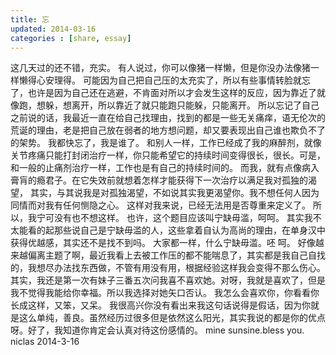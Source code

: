 ```yaml
---
title: 忘
updated: 2014-03-16
categories : [share, essay]
---
```

这几天过的还不错，充实。
有人说过，你可以像猪一样懒，但是你没办法像猪一样懒得心安理得。
可能因为自己把自己压的太充实了，所以有些事情转脸就忘了，也许是因为自己还在逃避，不肯面对所以才会发生这样的反应，因为靠近了就像跑，想躲，想离开，所以靠近了就只能跑只能躲，只能离开。
所以忘记了自己之前说的话，我最近一直在给自己找理由，找到的都是一些无关痛痒，语无伦次的荒诞的理由，老是把自己放在弱者的地方想问题，却又要表现出自己谁也欺负不了的架势。
我都快忘了，我是谁了。
和别人一样，工作已经成了我的麻醉剂，就像关节疼痛只能打封闭治疗一样，你只能希望它的持续时间变得很长，很长。可是，和一般的止痛剂治疗一样，工作也是有自己的持续时间的。
而我，就有点像病入膏肓的瘾君子。在它失效前就想着怎样才能获得下一次治疗以满足我对孤独的渴望，
其实，与其说我是对孤独渴望，不如说其实我更渴望你。我不想任何人因为同情而对我有任何恻隐之心。
这样对我来说，已经无法用是否尊重来定义了。
所以，我宁可没有也不想这样。
也许，这个题目应该叫宁缺毋滥，呵呵。
其实我不太能看的起那些说自己是宁缺毋滥的人，这些拿着自认为高尚的理由，在单身汉中获得优越感，其实还不是找不到吗。
大家都一样，什么宁缺毋滥。呸
呵。
好像越来越偏离主题了啊，最近我看上去被工作压的都不能喘息了，其实都是我自己自找的，我想尽办法找东西做，不管有用没有用，根据经验这样我会变得不那么伤心。
其实，我还是第一次有妹子三番五次问我喜不喜欢她。对呀，我就是喜欢了，但是我不觉得我能给你幸福。所以我选择对她矢口否认。
我怎么会喜欢你，你看看你长成这样，又笨，又呆。
	我很高兴你没有看出来我这句话说得是假话，因为你就是这么单纯，善良。虽然经历过很多但是依然这么阳光，其实我说的都是你的优点呀。好了，我知道你肯定会认真对待这份感情的。
mine sunsine.bless you.
niclas  2014-3-16


